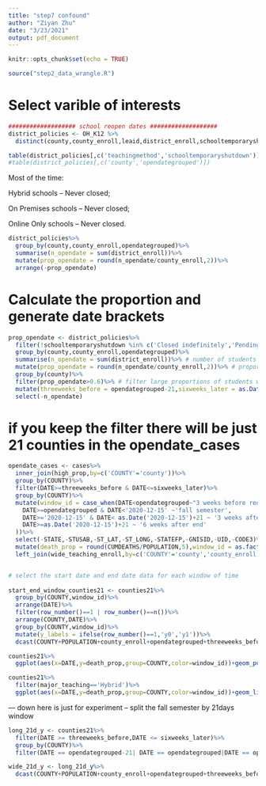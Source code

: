 ```yaml
---
title: "step7 confound"
author: "Ziyan Zhu"
date: "3/23/2021"
output: pdf_document
---
```


```r
knitr::opts_chunk$set(echo = TRUE)
```

```r
source("step2_data_wrangle.R")
```

# Select varible of interests

```r
################### school reopen dates ################### 
district_policies <- OH_K12 %>%
  distinct(county,county_enroll,leaid,district_enroll,schooltemporaryshutdown,opendategrouped,teachingmethod)

table(district_policies[,c('teachingmethod','schooltemporaryshutdown')])
#table(district_policies[,c('county','opendategrouped')])
```

Most of the time:

Hybrid schools -- Never closed;

On Premises schools -- Never closed;

Online Only schools -- Never closed.

```r
district_policies%>%
  group_by(county,county_enroll,opendategrouped)%>%
  summarise(n_opendate = sum(district_enroll))%>%
  mutate(prop_opendate = round(n_opendate/county_enroll,2))%>%
  arrange(-prop_opendate)
```

# Calculate the proportion and generate date brackets

```r
prop_opendate <- district_policies%>%
  filter(!schooltemporaryshutdown %in% c('Closed indefinitely','Pending','Unknown'))%>%
  group_by(county,county_enroll,opendategrouped)%>%
  summarise(n_opendate = sum(district_enroll))%>% # number of students under certain date for each county
  mutate(prop_opendate = round(n_opendate/county_enroll,2))%>% # proportion
  group_by(county)%>%
  filter(prop_opendate>0.6)%>% # filter large proportions of students with same reopen dates
  mutate(threeweeks_before = opendategrouped-21,sixweeks_later = as.Date('2020-12-15')+42)%>%
  select(-n_opendate)
```


# if you keep the filter there will be just 21 counties in the opendate_cases

```r
opendate_cases <- cases%>%
  inner_join(high_prop,by=c('COUNTY'='county'))%>%
  group_by(COUNTY)%>%
  filter(DATE>=threeweeks_before & DATE<=sixweeks_later)%>%
  group_by(COUNTY)%>%
  mutate(window_id = case_when(DATE<opendategrouped~"3 weeks before reopen",
    DATE>=opendategrouped & DATE<'2020-12-15' ~'fall semester',
    DATE>='2020-12-15' & DATE< as.Date('2020-12-15')+21 ~ '3 weeks after end',
    DATE>=as.Date('2020-12-15')+21 ~ '6 weeks after end'
  ))%>%
  select(-STATE,-STUSAB,-ST_LAT,-ST_LONG,-STATEFP,-GNISID,-UID,-CODE3)%>%
  mutate(death_prop = round(CUMDEATHS/POPULATION,5),window_id = as.factor(window_id))%>%
  left_join(wide_teaching_enroll,by=c('COUNTY'='county','county_enroll'))


# select the start date and end date data for each window of time
  
start_end_window_counties21 <- counties21%>%
  group_by(COUNTY,window_id)%>%
  arrange(DATE)%>%
  filter(row_number()==1 | row_number()==n())%>%
  arrange(COUNTY,DATE)%>%
  group_by(COUNTY,window_id)%>%
  mutate(y_labels = ifelse(row_number()==1,'y0','y1'))%>%
  dcast(COUNTY+POPULATION+county_enroll+opendategrouped+threeweeks_before+sixweeks_later+Online_Only+Hybrid+On_Premises+window_id~y_labels,value.var = 'CUMDEATHS')

```

```r
counties21%>%
  ggplot(aes(x=DATE,y=death_prop,group=COUNTY,color=window_id))+geom_point()+facet_wrap(~major_teaching)+theme(legend.position = 'bottom')

counties21%>%
  filter(major_teaching=='Hybrid')%>%
  ggplot(aes(x=DATE,y=death_prop,group=COUNTY,color=window_id))+geom_line(size=2)+facet_wrap(~major_teaching+COUNTY)+theme(legend.position = 'bottom')+geom_line()
```



--- down here is just for experiment -- split the fall semester by 21days window

```r
long_21d_y <- counties21%>%
  filter(DATE >= threeweeks_before,DATE <= sixweeks_later)%>%
  group_by(COUNTY)%>%
  filter(DATE == opendategrouped-21| DATE == opendategrouped|DATE == opendategrouped+21|DATE == opendategrouped+42|DATE == opendategrouped+63|DATE == opendategrouped+84|DATE == opendategrouped+105)

wide_21d_y <- long_21d_y%>%
  dcast(COUNTY+POPULATION+county_enroll+opendategrouped+threeweeks_before+Online_Only+Hybrid+On_Premises~DATE,value.var = "CUMDEATHS")

```





